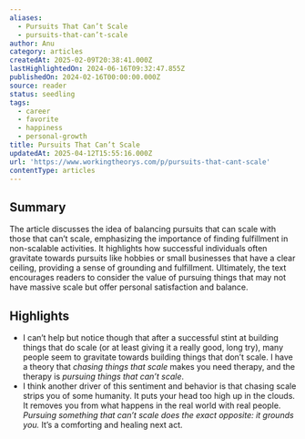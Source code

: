 ```yaml
---
aliases:
  - Pursuits That Can’t Scale
  - pursuits-that-can’t-scale
author: Anu
category: articles
createdAt: 2025-02-09T20:38:41.000Z
lastHighlightedOn: 2024-06-16T09:32:47.855Z
publishedOn: 2024-02-16T00:00:00.000Z
source: reader
status: seedling
tags:
  - career
  - favorite
  - happiness
  - personal-growth
title: Pursuits That Can’t Scale
updatedAt: 2025-04-12T15:55:16.000Z
url: 'https://www.workingtheorys.com/p/pursuits-that-cant-scale'
contentType: articles
---
```

## Summary

The article discusses the idea of balancing pursuits that can scale with those that can’t scale, emphasizing the importance of finding fulfillment in non-scalable activities. It highlights how successful individuals often gravitate towards pursuits like hobbies or small businesses that have a clear ceiling, providing a sense of grounding and fulfillment. Ultimately, the text encourages readers to consider the value of pursuing things that may not have massive scale but offer personal satisfaction and balance.

## Highlights

- I can’t help but notice though that after a successful stint at building things that do scale (or at least giving it a really good, long try), many people seem to gravitate towards building things that don’t scale.
  I have a theory that _chasing things that scale_ makes you need therapy, and the therapy is _pursuing things that can’t scale_.
- I think another driver of this sentiment and behavior is that chasing scale strips you of some humanity. It puts your head too high up in the clouds. It removes you from what happens in the real world with real people. _Pursuing something that can’t scale does the exact opposite: it grounds you._ It’s a comforting and healing next act.
